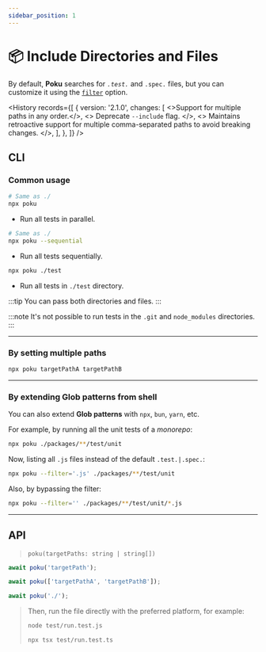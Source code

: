 ```yaml
---
sidebar_position: 1
---
```



# 📦 Include Directories and Files

By default, **Poku** searches for _`.test.`_ and `.spec.` files, but you can customize it using the [`filter`](/docs/documentation/poku/options/filter) option.

<History
  records={[
    {
      version: '2.1.0',
      changes: [
        <>Support for multiple paths in any order.</>,
        <>
          Deprecate <code>--include</code> flag.
        </>,
        <>
          Maintains retroactive support for multiple comma-separated paths to
          avoid breaking changes.
        </>,
      ],
    },
  ]}
/>

## CLI

### Common usage

```bash
# Same as ./
npx poku
```

- Run all tests in parallel.

```bash
# Same as ./
npx poku --sequential
```

- Run all tests sequentially.

```bash
npx poku ./test
```

- Run all tests in `./test` directory.

:::tip
You can pass both directories and files.
:::

:::note
It's not possible to run tests in the `.git` and `node_modules` directories.
:::

<hr />

### By setting multiple paths

```bash
npx poku targetPathA targetPathB
```

<hr />

### By extending Glob patterns from shell

You can also extend **Glob patterns** with `npx`, `bun`, `yarn`, etc.

For example, by running all the unit tests of a _monorepo_:

```sh
npx poku ./packages/**/test/unit
```

Now, listing all `.js` files instead of the default `.test.|.spec.`:

```sh
npx poku --filter='.js' ./packages/**/test/unit
```

Also, by bypassing the filter:

```sh
npx poku --filter='' ./packages/**/test/unit/*.js
```

<hr />

## API

> `poku(targetPaths: string | string[])`

```ts
await poku('targetPath');
```

```ts
await poku(['targetPathA', 'targetPathB']);
```

```ts
await poku('./');
```

<blockquote>

Then, run the file directly with the preferred platform, for example:

```bash
node test/run.test.js
```

```bash
npx tsx test/run.test.ts
```

</blockquote>
